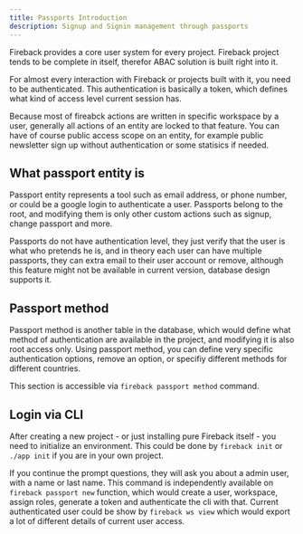 ```yaml
---
title: Passports Introduction
description: Signup and Signin management through passports
---
```


Fireback provides a core user system for every project. Fireback project tends to be complete in itself,
therefor ABAC solution is built right into it.

For almost every interaction with Fireback or projects built with it, you need to be authenticated. This authentication
is basically a token, which defines what kind of access level current session has.

Because most of fireabck actions are written in specific workspace by a user, generally all actions of an entity
are locked to that feature. You can have of course public access scope on an entity, for example public newsletter
sign up without authentication or some statisics if needed.

## What passport entity is

Passport entity represents a tool such as email address, or phone number, or could be a google login
to authenticate a user. Passports belong to the root, and modifying them is only other custom actions
such as signup, change passport and more.

Passports do not have authentication level, they just verify that the user is what who pretends he is, and 
in theory each user can have multiple passports, they can extra email to their user account or remove, although
this feature might not be available in current version, database design supports it.

## Passport method

Passport method is another table in the database, which would define what method of authentication are available
in the project, and modifying it is also root access only. Using passport method, you can define very specific authentication options, remove an option, or specifiy different methods for different countries.

This section is accessible via `fireback passport method` command.

## Login via CLI

After creating a new project - or just installing pure Fireback itself - you need to initialize an environment.
This could be done by `fireback init` or `./app init` if you are in your own project.

If you continue the prompt questions, they will ask you about a admin user, with a name or last name. This command is independently available on `fireback passport new` function, which would create a user, workspace, assign roles,
generate a token and authenticate the cli with that. Current authenticated user could be show by `fireback ws view`
which would export a lot of different details of current user access.

